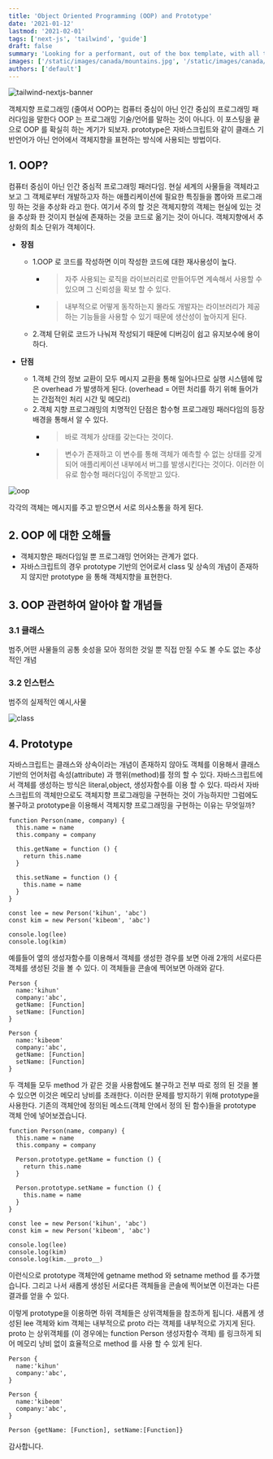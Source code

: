 ```yaml
---
title: 'Object Oriented Programming (OOP) and Prototype'
date: '2021-01-12'
lastmod: '2021-02-01'
tags: ['next-js', 'tailwind', 'guide']
draft: false
summary: 'Looking for a performant, out of the box template, with all the best in web technology to support your blogging needs? Checkout the Tailwind Nextjs Starter Blog template.'
images: ['/static/images/canada/mountains.jpg', '/static/images/canada/toronto.jpg']
authors: ['default']
---
```


![tailwind-nextjs-banner](/static/oop-prototype/cover.jpg)

객체지향 프로그래밍 (줄여서 OOP)는 컴퓨터 중심이 아닌 인간 중심의 프로그래밍 패러다임을 말한다 OOP 는 프로그래밍 기술/언어를 말하는 것이 아니다. 이 포스팅을 끝으로 OOP 를 확실히 하는 계기가 되보자.
prototype은 자바스크립트와 같이 클래스 기반언어가 아닌 언어에서 객체지향을 표현하는 방식에 사용되는 방법이다.

## 1. OOP?

컴퓨터 중심이 아닌 인간 중심적 프로그래밍 패러다임.
현실 세계의 사물들을 객체라고 보고 그 객체로부터 개발하고자 하는 애플리케이션에 필요한 특징들을 뽑아와 프로그래밍 하는 것을 추상화 라고 한다.
여기서 주의 할 것은 객체지향의 객체는 현실에 있는 것을 추상화 한 것이지 현실에 존재하는 것을 코드로 옮기는 것이 아니다. 객체지향에서 추상화의 최소 단위가 객체이다.

- **장점**

  - 1.OOP 로 코드를 작성하면 이미 작성한 코드에 대한 재사용성이 높다.
    - > 자주 사용되는 로직을 라이브러리로 만들어두면 계속해서 사용할 수 있으며 그 신뢰성을 확보 할 수 있다.
    - > 내부적으로 어떻게 동작하는지 몰라도 개발자는 라이브러리가 제공하는 기능들을 사용할 수 있기 때문에 생산성이 높아지게 된다.
  - 2.객체 단위로 코드가 나눠져 작성되기 때문에 디버깅이 쉽고 유지보수에 용이하다.

- **단점**
  - 1.객체 간의 정보 교환이 모두 메시지 교환을 통해 일어나므로 실행 시스템에 많은 overhead 가 발생하게 된다. (overhead = 어떤 처리를 하기 위해 들어가는 간접적인 처리 시간 및 메모리)
  - 2.객체 지향 프로그래밍의 치명적인 단점은 함수형 프로그래밍 패러다임의 등장 배경을 통해서 알 수 있다.
    - > 바로 객체가 상태를 갖는다는 것이다.
    - > 변수가 존재하고 이 변수를 통해 객체가 예측할 수 없는 상태를 갖게 되어 애플리케이션 내부에서 버그를 발생시킨다는 것이다. 이러한 이유로 함수형 패러다임이 주목받고 있다.

![oop](/static/oop-prototype/oop.png)

각각의 객체는 메시지를 주고 받으면서 서로 의사소통을 하게 된다.

## 2. OOP 에 대한 오해들

- 객체지향은 패러다임일 뿐 프로그래밍 언어와는 관계가 없다.
- 자바스크립트의 경우 prototype 기반의 언어로서 class 및 상속의 개념이 존재하지 않지만 prototype 을 통해 객체지향을 표현한다.

## 3. OOP 관련하여 알아야 할 개념들

### 3.1 클래스

범주,어떤 사물들의 공통 솟성을 모아 정의한 것일 뿐 직접 만질 수도 볼 수도 없는 추상적인 개념

### 3.2 인스턴스

범주의 실제적인 예시,사물

![class](/static/oop-prototype/class.png)

## 4. Prototype

자바스크립트는 클래스와 상속이라는 개념이 존재하지 않아도 객체를 이용해서 클래스 기반의 언어처럼 속성(attribute) 과 행위(method)를 정의 할 수 있다. 자바스크립트에서 객체를 생성하는 방식은 literal,object, 생성자함수를 이용 할 수 있다. 따라서 자바스크립트의 객체만으로도 객체지향 프로그래밍을 구현하는 것이 가능하지만 그럼에도 불구하고 prototype을 이용해서 객체지향 프로그래밍을 구현하는 이유는 무엇일까?

```tsx
function Person(name, company) {
  this.name = name
  this.company = company

  this.getName = function () {
    return this.name
  }

  this.setName = function () {
    this.name = name
  }
}

const lee = new Person('kihun', 'abc')
const kim = new Person('kibeom', 'abc')

console.log(lee)
console.log(kim)
```

예를들어 옆의 생성자함수를 이용해서 객체를 생성한 경우를 보면 아래 2개의 서로다른 객체를 생성된 것을 볼 수 있다. 이 객체들을 콘솔에 찍어보면 아래와 같다.

```tsx
Person {
  name:'kihun'
  company:'abc',
  getName: [Function]
  setName: [Function]
}

Person {
  name:'kibeom'
  company:'abc',
  getName: [Function]
  setName: [Function]
}
```

두 객체들 모두 method 가 같은 것을 사용함에도 불구하고 전부 따로 정의 된 것을 볼 수 있으면 이것은 메모리 낭비를 초래한다. 이러한 문제를 방지하기 위해 prototype을 사용한다. 기존의 객체안에 정의된 메소드(객체 안에서 정의 된 함수)들을 prototype 객체 안에 넣어보겠습니다.

```tsx
function Person(name, company) {
  this.name = name
  this.company = company

  Person.prototype.getName = function () {
    return this.name
  }

  Person.prototype.setName = function () {
    this.name = name
  }
}

const lee = new Person('kihun', 'abc')
const kim = new Person('kibeom', 'abc')

console.log(lee)
console.log(kim)
console.log(kim.__proto__)
```

이런식으로 prototype 객체안에 getname method 와 setname method 를 추가했습니다.
그리고 나서 새롭게 생성된 서로다른 객체들을 콘솔에 찍어보면 이전과는 다른 결과를 얻을 수 있다.

이렇게 prototype을 이용하면 하위 객체들은 상위객체들을 참조하게 됩니다.
새롭게 생성된 lee 객체와 kim 객체는 내부적으로 proto 라는 객체를 내부적으로 가지게 된다.
proto 는 상위객체를 (이 경우에는 function Person 생성자함수 객체) 를 링크하게 되어 메모리 낭비 없이 효율적으로 method 를 사용 할 수 있게 된다.

```tsx
Person {
  name:'kihun'
  company:'abc',
}

Person {
  name:'kibeom'
  company:'abc',
}

Person {getName: [Function], setName:[Function]}
```

감사합니다.
